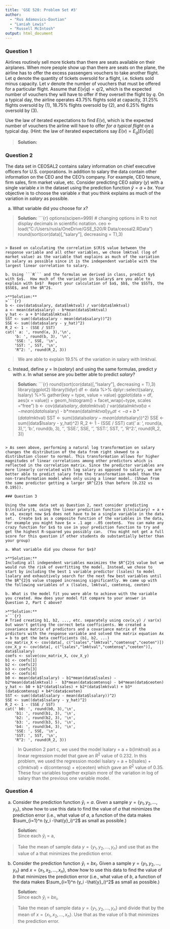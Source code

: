 ---
title: 'GSE 520: Problem Set #3'
author: 
  - "Rus Adamovics-Davtian"
  - "Laniah Lewis"
  - "Russell McIntosh"
output: html_document
---

### Question 1

Airlines routinely sell more tickets than there are seats available on their airplanes.  When more people show up than there are seats on the plane, the airline has to offer the excess passengers vouchers to take another flight.  Let $q$ denote the quantity of tickets oversold for a flight, i.e. tickets sold minus capacity.  Let $v$ denote the number of vouchers that must be offered for a particular flight.  Assume that $E(v | q) = q/2$, which is the expected number of vouchers they will have to offer if they oversell the flight by $q$.  On a typical day, the airline operates 43.75% flights sold at capacity, 31.25% flights oversold by (1), 18.75% flights oversold by (2), and 6.25% flights oversold by (3).

Use the law of iterated expectations to find $E(v)$, which is the expected number of vouchers the airline will have to offer *for a typical flight* on a typical day. (Hint: the law of iterated expectations say $E(v) = E_{q} [ E (v | q)]$

>**Solution:** 
\begin{align*}
E(v) = & E_{q} [ E (v | q)] = \sum_{q=0}^{3} E[v | q = q] * Pr(q = q)\\
E(v) = & ((0/2)*0.4375) + ((1/2)*0.3125) + ((2/2)*0.1875) + ((3/2)*0.0625)\\
E(v) = & 0.4375
\end{align*}

### Question 2

The data set in CEOSAL2 contains salary information on chief executive officers for U.S. corporations.   In addition to salary the data contain other information on the CEO and the CEO's company.  For example, CEO tenure, firm sales, firm market value, etc.  Consider predicting CEO $salary$ ($y$) with a single variable $x$ in the dataset using the prediction function $\hat{y} = a + b x$.  Your objective is to choose the variable $x$ that you think explains as much of the variation in $salary$ as possible.  

a. What variable did you choose for $x$?

>**Solution:**
>```{r}
options(scipen=999) # changing options in R to not display decimals in scientific notation. 
ceo <- load("C:/Users/rusla/OneDrive/GSE_520/R Data/ceosal2.RData")
round(sort(cor(data)[,"salary"], decreasing = T),3)
```

> Based on calculating the correlation $(R)$ value between the response variable and all other variables, we chose lmktval (log of market value) as the variable that explains as much of the variation in salary as possible since it is the independent variable with the largest linear correlation to salary.

b. Using ```R``` and the formulas we derived in class, predict $y$ with $x$.  How much of the variation in $salary$ are you able to explain with $x$?  Report your calculation of $a$, $b$, the $SST$, the $SSE$, and the $R^2$.

>**Solution:**
>```{r}
b <- cov(data$salary, data$lmktval) / var(data$lmktval)
a <- mean(data$salary) - b*mean(data$lmktval)
y_hat <- a + b*(data$lmktval)
SST <- sum((data$salary - mean(data$salary))^2)
SSE <- sum((data$salary - y_hat)^2)
R_2 <- 1 - (SSE / SST)
cat(' a: ', round(a, 3),'\n',
    'b: ', round(b, 3), '\n',
    'SSE: ', SSE, '\n',
    'SST: ', SST, '\n',
    'R^2: ', round(R_2, 3))
```
>We are able to explain 19.5% of the variation in salary with lmktval. 

c. Instead, define $y=\ln(salary)$ and using the same formulas, predict $y$ with $x$.  In what sense are you better able to predict $salary$?
  
>**Solution:** 
>```{r}
round(sort(cor(data)[,"lsalary"], decreasing = T),3)
library(ggplot2)
library(tidyr)
df <- data %>% dplyr::select(salary, lsalary) %>% 
  gather(key = type, value = value) 
ggplot(data = df, aes(x = value)) + geom_histogram() + facet_wrap(~type, scales ="free")
b <- cov(data$lsalary, data$lmktval) / var(data$lmktval)
a <- mean(data$lsalary) - b*mean(data$lmktval)
y_hat <- a + b*(data$lmktval)
SST <- sum((data$lsalary - mean(data$lsalary))^2)
SSE <- sum((data$lsalary - y_hat)^2)
R_2 <- 1 - (SSE / SST)
cat(' a: ', round(a, 3),'\n',
    'b: ', round(b, 3), '\n',
    'SSE: ', SSE, '\n',
    'SST: ', SST, '\n',
    'R^2: ', round(R_2, 3))
```

> As seen above, performing a natural log transformation on salary changes the distribution of the data from right skewed to a distribution closer to normal. This transformation allows for higher magnitudes of linear correlations among other predictors which is reflected in the correlation matrix. Since the predictor variables are more linearly correlated with log salary as opposed to salary, we are better able to predict salary from the transformation model than the non-transformation model when only using a linear model. (Shown from the same predictor getting a larger $R^{2}$ than before [0.232 vs 0.195]).     

### Question 3

Using the same data set as Question 2, next consider predicting $\ln(salary)$, using the linear prediction function $\ln(salary) = a + b x$, except now $x$ does not have to be a single variable in the data set.  Create $x$ as a composite function of the variables in the data, for example you might have $x = .1 age -.05 ceoten$.  You can make any crazy function for $x$ to use in your prediction function to try and get the highest R-squared you possibly can.  (You might not get a full score for this question if other students do substantially better than your group)

a. What variable did you choose for $x$?

>**Solution:**
Including all independent variables maximizes the $R^{2}$ value but we would run the risk of overfitting the model. Instead, we chose to start by including the best 1 variable predictor (lsales) to model lsalary and exhaustively search for the next few best variables until the $R^{2}$ value stopped increasing significantly. We came up with the following variables of x (lsales, lmktval, comtensq, ceoten)

b. What is the model fit you were able to achieve with the variable you created. How does your model fit compare to your answer in Question 2, Part C above?

>**Solution:**  
>```{r}
# Tried creating b1, b2, ..., etc. separately using cov(x,y) / var(x) but wasn't getting the correct beta coefficients. We created a covariance matrix of predictors and a covariance matrix of the prdictors with the response variable and solved the matrix equation Ax = b to get the beta coefficients (b1, b2, ...)
cov_matrix_X <- cov(data[, c("lsales","lmktval","comtensq","ceoten")])
cov_X_y <- cov(data[, c("lsales","lmktval","comtensq","ceoten")], data$lsalary)
coefs <- solve(cov_matrix_X, cov_X_y)
b1 <- coefs[1]
b2 <- coefs[2]
b3 <- coefs[3]
b4 <- coefs[4]
b0 <- mean(data$lsalary) - b1*mean(data$lsales) - b2*mean(data$lmktval) -  b3*mean(data$comtensq) - b4*mean(data$ceoten)
y_hat <- b0 + b1*(data$lsales) + b2*(data$lmktval) + b3*(data$comtensq) + b4*(data$ceoten)
SST <- sum((data$lsalary - mean(data$lsalary))^2)
SSE <- sum((data$lsalary - y_hat)^2)
R_2 <- 1 - (SSE / SST)
cat(' b0: ', round(b0, 3),'\n',
    'b1: ', round(b1, 3), '\n',
    'b2: ', round(b2, 3), '\n',
    'b3: ', round(b3, 5), '\n',
    'b4: ', round(b4, 3), '\n',
    'SSE: ', SSE, '\n',
    'SST: ', SST, '\n',
    'R^2: ', round(R_2, 3))
```

>In Question 2 part c, we used the model lsalary = a + b(lmktval) as a linear regression model that gave an $R^{2}$ value of 0.232. In this problem, we used the regression model lsalary = a + b(lsales) + c(lmktval) + d(comtensq) + e(ceoten) which gave an $R^{2}$ value of 0.35. These four variables together explain more of the variation in log of salary than the previous one variable model.     

### Question 4

a. Consider the prediction function $\hat{y}_i = a$.  Given a sample $y = \{y_1,y_2,\ldots,y_n\}$, show how to use this data to find the value of $a$ that minimizes the prediction error (i.e., what value of $a$, a function of the data makes $\sum_{i=1}^n (y_i -\hat{y}_i)^2$ as small as possible.)

>**Solution:**  
Since each $\hat{y}_i$ = a,
\begin{align*}
SSE = & \sum_{i=1}^n (y_i -\hat{y}_i)^2\\
SSE = & \sum_{i=1}^n (y_i - a)^2\\
\frac{dSSE}{da} = & -2*\sum_{i=1}^n (y_i - a)\\
0 = & -2*\sum_{i=1}^n (y_i - a)\\
0 = & \sum_{i=1}^n (y_i - a)\\
0 = & (\sum_{i=1}^n y_i) - (n*a)\\
(n*a) = & \sum_{i=1}^n y_i\\
a = & \frac{1}{n} \sum_{i=1}^n y_i = \bar{y}
\end{align*}

> Take the mean of sample data $y = \{y_1,y_2,\ldots,y_n\}$ and use that as the value of a that minimizes the prediction error. 

b. Consider the prediction function $\hat{y}_i = b x_i$.  Given a sample $y = \{y_1,y_2,\ldots,y_n\}$ and $x = \{x_1,x_2,\ldots,x_n\}$, show how to use this data to find the value of $b$ that minimizes the prediction error (i.e., what value of $b$, a function of the data makes $\sum_{i=1}^n (y_i -\hat{y}_i)^2$ as small as possible.)

>**Solution:**  
Since each $\hat{y}_i$ = $bx_i$,
\begin{align*}
SSE = & \sum_{i=1}^n (y_i -\hat{y}_i)^2\\
SSE = & \sum_{i=1}^n (y_i - bx_i)^2\\
\frac{dSSE}{db} = & -2x_i*\sum_{i=1}^n (y_i - bx_i)\\
0 = & -2x_i*\sum_{i=1}^n (y_i -  bx_i)\\
0 = & \sum_{i=1}^n (y_i -  bx_i)\\
0 = & (\sum_{i=1}^n y_i) - (b*\sum_{i=1}^n x_i)\\
b\sum_{i=1}^n x_i = & \sum_{i=1}^n y_i\\
b = & \frac{\sum_{i=1}^n y_i}{\sum_{i=1}^n x_i}\\ 
b = & \frac{\bar{y}}{\bar{x}}
\end{align*}

> Take the mean of sample data $y = \{y_1,y_2,\ldots,y_n\}$ and divide that by the mean of $x = \{x_1,x_2,\ldots,x_n\}$. Use that as the value of b that minimizes the prediction error. 
